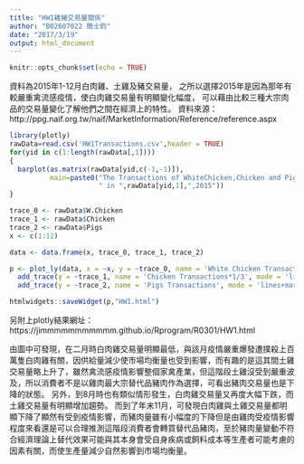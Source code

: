 ```yaml
---
title: "HW1雞豬交易量關係"
author: "B02607022 簡士鈞"
date: "2017/3/19"
output: html_document
---
```


```r
knitr::opts_chunk$set(echo = TRUE)
```

資料為2015年1-12月白肉雞、土雞及豬交易量，
之所以選擇2015年是因為那年有較嚴重禽流感疫情，使白肉雞交易量有明顯變化幅度，
可以藉由比較三種大宗肉品的交易量變化了解他們之間在經濟上的特性。
資料來源：http://ppg.naif.org.tw/naif/MarketInformation/Reference/reference.aspx

```r

library(plotly)
rawData=read.csv('HW1Transactions.csv',header = TRUE)
for(yid in c(1:length(rawData[,1])))
{
  barplot(as.matrix(rawData[yid,c(-1,-1)]),
          main=paste0("The Transactions of WhiteChicken,Chicken and Pigs",
                      " in ",rawData[yid,1],",2015"))
}

trace_0 <- rawData$W.Chicken
trace_1 <- rawData$Chicken
trace_2 <- rawData$Pigs
x <- c(1:12)

data <- data.frame(x, trace_0, trace_1, trace_2)

p <- plot_ly(data, x = ~x, y = ~trace_0, name = 'White Chicken Transactions', type = 'scatter', mode = 'lines') %>%
  add_trace(y = ~trace_1, name = 'Chicken Transactions*1/3', mode = 'lines+markers') %>%
  add_trace(y = ~trace_2, name = 'Pigs Transactions', mode = 'lines+markers') 

htmlwidgets::saveWidget(p,"HW1.html")

```
另附上plotly結果網址：https://jimmmmmmmmmmm.github.io/Rprogram/R0301/HW1.html
  
  由圖中可發現，在二月時白肉雞交易量明顯最低，與該月疫情嚴重爆發遭撲殺上百萬隻白肉雞有關，因供給量減少使市場均衡量也受到影響，而有趣的是這其間土雞交易量略上升了，雖然禽流感疫情影響整個家禽產業，但這階段土雞沒受到嚴重波及，所以消費者不是以雞肉最大宗替代品豬肉作為選擇，可看出豬肉交易量也是下降的狀態。
  另外，到8月時也有類似情形發生，白肉雞交易量又再度大幅下跌，而土雞交易量有明顯增加趨勢。
  而到了年末11月，可發現白肉雞與土雞交易量都明顯下降了顯然有受到疫情影響，而豬肉量雖有小幅度的下降但是由雞肉受疫情影響程度來看還是可以合理推測這階段消費者會轉買替代品豬肉，至於豬肉量變動不符合經濟理論上替代效果可能與其本身會受自身疾病或飼料成本等生產者可能考慮的因素有關，而使生產量減少自然影響到市場均衡量。
